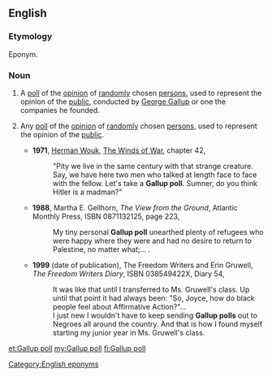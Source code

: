 ==English==
{{wikipedia}}

===Etymology===
Eponym.

===Noun===
{{en-noun}}

# A [[poll]] of the [[opinion]] of [[random]]ly chosen [[person]]s, used to represent the opinion of the [[public]], conducted by [[w:George Gallup|George Gallup]] or one the companies he founded.
# {{context|by extension|informal|lang=en}} Any [[poll]] of the [[opinion]] of [[random]]ly chosen [[person]]s, used to represent the opinion of the [[public]].
#* '''1971''', [[w:Herman Wouk|Herman Wouk]], [[w:The Winds of War|The Winds of War]], chapter 42,
#*: "Pity we live in the same century with that strange creature. Say, we have here two men who talked at length face to face with the fellow. Let's take a '''Gallup poll'''. Sumner, do you think Hitler is a madman?"
#* '''1988''', Martha E. Gellhorn, ''The View from the Ground'', Atlantic Monthly Press, ISBN 0871132125, page 223,
#*: My tiny personal '''Gallup poll''' unearthed plenty of refugees who were happy where they were and had no desire to return to Palestine, no matter what;...&nbsp;.
#* '''1999''' (date of publication), The Freedom Writers and Erin Gruwell, ''The Freedom Writers <!--sic no apostrophe--> Diary'', ISBN 038549422X, Diary 54,
#*: It was like that until I transferred to Ms. Gruwell's class. Up until that point it had always been: "So, Joyce, how do black people feel about Affirmative Action?"...
#*: I just new I wouldn't have to keep sending '''Gallup polls''' out to Negroes all around the country. And that is how I found myself starting my junior year in Ms. Gruwell's class.

[[Category:English eponyms]]

[[et:Gallup poll]]
[[my:Gallup poll]]
[[fi:Gallup poll]]